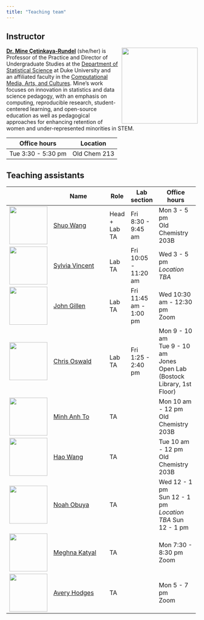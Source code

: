 ```yaml
---
title: "Teaching team"
---
```


## Instructor

![](images/team/mine.png){style="float:right;padding: 0 0 0 10px;" fig-alt="Headshot of Dr. Mine Çetinkaya-Rundel" width="200"}

[**Dr. Mine Çetinkaya-Rundel**](http://mine-cr.com/) (she/her) is Professor of the Practice and Director of Undergraduate Studies at the [Department of Statistical Science](https://stat.duke.edu/) at Duke University and an affiliated faculty in the [Computational Media, Arts, and Cultures](https://cmac.duke.edu/). Mine's work focuses on innovation in statistics and data science pedagogy, with an emphasis on computing, reproducible research, student-centered learning, and open-source education as well as pedagogical approaches for enhancing retention of women and under-represented minorities in STEM.

| Office hours       | Location     |
|--------------------|--------------|
| Tue 3:30 - 5:30 pm | Old Chem 213 |

## Teaching assistants

+--------------------------------------------+------------------------------------------------------------------------+---------------+------------------------+---------------------------------------------+
|                                            | Name                                                                   | Role          | Lab section            | Office hours                                |
+============================================+========================================================================+===============+========================+=============================================+
| ![](images/team/shuo.png){width="100"}     | [Shuo Wang](https://scholars.duke.edu/person/shuo.wang717)             | Head + Lab TA | Fri 8:30 - 9:45 am     | Mon 3 - 5 pm\                               |
|                                            |                                                                        |               |                        | Old Chemistry 203B                          |
+--------------------------------------------+------------------------------------------------------------------------+---------------+------------------------+---------------------------------------------+
| ![](images/team/sylvia.png){width="100"}   | [Sylvia Vincent](https://www.linkedin.com/in/sylvia-vincent-57b71917a) | Lab TA        | Fri 10:05 - 11:20 am   | Wed 3 - 5 pm\                               |
|                                            |                                                                        |               |                        | *Location TBA*                              |
+--------------------------------------------+------------------------------------------------------------------------+---------------+------------------------+---------------------------------------------+
| ![](images/team/john.png){width="100"}     | [John Gillen](https://www.linkedin.com/in/john-gillen-611471229/)      | Lab TA        | Fri 11:45 am - 1:00 pm | Wed 10:30 am - 12:30 pm\                    |
|                                            |                                                                        |               |                        | Zoom                                        |
+--------------------------------------------+------------------------------------------------------------------------+---------------+------------------------+---------------------------------------------+
| ![](images/team/chris.png){width="100"}    | [Chris Oswald](https://scholars.duke.edu/person/chris.oswald)          | Lab TA        | Fri 1:25 - 2:40 pm     | Mon 9 - 10 am\                              |
|                                            |                                                                        |               |                        | Tue 9 - 10 am\                              |
|                                            |                                                                        |               |                        | Jones Open Lab (Bostock Library, 1st Floor) |
+--------------------------------------------+------------------------------------------------------------------------+---------------+------------------------+---------------------------------------------+
| ![](images/team/minh-anh.png){width="100"} | [Minh Anh To](https://scholars.duke.edu/person/minhanh.to)             | TA            |                        | Mon 10 am - 12 pm\                          |
|                                            |                                                                        |               |                        | Old Chemistry 203B                          |
+--------------------------------------------+------------------------------------------------------------------------+---------------+------------------------+---------------------------------------------+
| ![](images/team/hao.png){width="100"}      | [Hao Wang](https://scholars.duke.edu/person/hao.wang)                  | TA            |                        | Tue 10 am - 12 pm\                          |
|                                            |                                                                        |               |                        | Old Chemistry 203B                          |
+--------------------------------------------+------------------------------------------------------------------------+---------------+------------------------+---------------------------------------------+
| ![](images/team/noah.png){width="100"}     | [Noah Obuya](https://www.linkedin.com/in/noah-obuya-5795b7228)         | TA            |                        | Wed 12 - 1 pm\                              |
|                                            |                                                                        |               |                        | Sun 12 - 1 pm\                              |
|                                            |                                                                        |               |                        | *Location TBA*                              |
|                                            |                                                                        |               |                        | Sun 12 - 1 pm                               |
+--------------------------------------------+------------------------------------------------------------------------+---------------+------------------------+---------------------------------------------+
| ![](images/team/meghna.png){width="100"}   | [Meghna Katyal](https://www.linkedin.com/in/meghna-katyal-90bb13202)   | TA            |                        | Mon 7:30 - 8:30 pm\                         |
|                                            |                                                                        |               |                        | Zoom                                        |
+--------------------------------------------+------------------------------------------------------------------------+---------------+------------------------+---------------------------------------------+
| ![](images/team/avery.png){width="100"}    | [Avery Hodges](https://www.linkedin.com/in/avery-hodges-26824318a)     | TA            |                        | Mon 5 - 7 pm\                               |
|                                            |                                                                        |               |                        | Zoom                                        |
+--------------------------------------------+------------------------------------------------------------------------+---------------+------------------------+---------------------------------------------+
